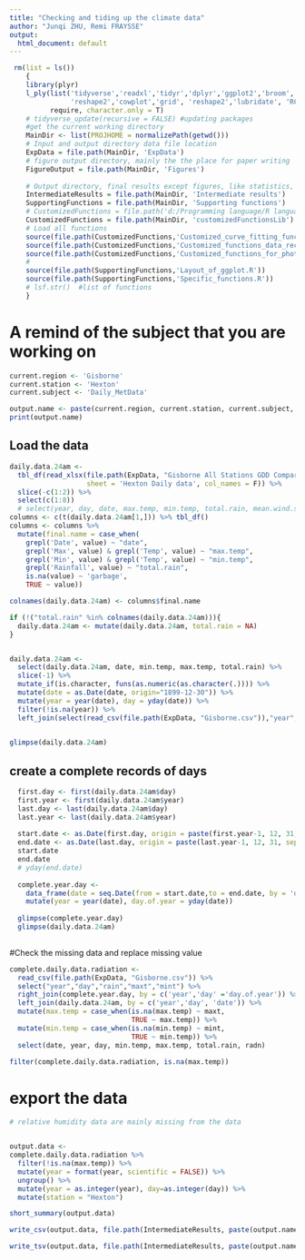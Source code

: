 ```yaml
---
title: "Checking and tiding up the climate data"
author: "Junqi ZHU, Remi FRAYSSE"
output:
  html_document: default
---
```


```r
 rm(list = ls())
    {
    library(plyr)
    l_ply(list('tidyverse','readxl','tidyr','dplyr','ggplot2','broom','ggthemes','plotly','purrr',
               'reshape2','cowplot','grid', 'reshape2','lubridate', 'RColorBrewer', 'datacheck'), 
          require, character.only = T)
    # tidyverse_update(recursive = FALSE) #updating packages
    #get the current working directory
    MainDir <- list(PROJHOME = normalizePath(getwd()))
    # Input and output directory data file location
    ExpData = file.path(MainDir, 'ExpData')
    # figure output directory, mainly the the place for paper writing 
    FigureOutput = file.path(MainDir, 'Figures')
    
    # Output directory, final results except figures, like statistics, and intermediate data set
    IntermediateResults = file.path(MainDir, 'Intermediate results')  
    SupportingFunctions = file.path(MainDir, 'Supporting functions')
    # CustomizedFunctions = file.path('d:/Programming language/R language/Customized function library/')
    CustomizedFunctions = file.path(MainDir, 'customizedFunctionsLib')
    # Load all functions
    source(file.path(CustomizedFunctions,'Customized_curve_fitting_functions.R'))
    source(file.path(CustomizedFunctions,'Customized_functions_data_reconstruction.R'))
    source(file.path(CustomizedFunctions,'Customized_functions_for_photosynthesis.R'))
    # 
    source(file.path(SupportingFunctions,'Layout_of_ggplot.R'))
    source(file.path(SupportingFunctions,'Specific_functions.R'))
    # lsf.str()  #list of functions
    } 
```

# A remind of the subject that you are working on
```r
current.region <- 'Gisborne'
current.station <- 'Hexton'
current.subject <- 'Daily_MetData'

output.name <- paste(current.region, current.station, current.subject, sep = '_')
print(output.name)

```

## Load the data
```r

daily.data.24am <- 
  tbl_df(read_xlsx(file.path(ExpData, "Gisborne All Stations GDD Comparison.xlsx"), 
                   sheet = 'Hexton Daily data', col_names = F)) %>% 
  slice(-c(1:2)) %>% 
  select(c(1:8))
  # select(year, day, date, max.temp, min.temp, total.rain, mean.wind.speed)
columns <- c(t(daily.data.24am[1,])) %>% tbl_df()
columns <- columns %>% 
  mutate(final.name = case_when(
    grepl('Date', value) ~ "date",
    grepl('Max', value) & grepl('Temp', value) ~ "max.temp",
    grepl('Min', value) & grepl('Temp', value) ~ "min.temp",
    grepl('Rainfall', value) ~ "total.rain",
    is.na(value) ~ 'garbage',
    TRUE ~ value))

colnames(daily.data.24am) <- columns$final.name

if (!("total.rain" %in% colnames(daily.data.24am))){
  daily.data.24am <- mutate(daily.data.24am, total.rain = NA)
}


daily.data.24am <- 
  select(daily.data.24am, date, min.temp, max.temp, total.rain) %>% 
  slice(-1) %>% 
  mutate_if(is.character, funs(as.numeric(as.character(.)))) %>% 
  mutate(date = as.Date(date, origin="1899-12-30")) %>% 
  mutate(year = year(date), day = yday(date)) %>% 
  filter(!is.na(year)) %>% 
  left_join(select(read_csv(file.path(ExpData, "Gisborne.csv")),"year","day", "radn"), by = c('year','day'))
  

glimpse(daily.data.24am)

```

## create a complete records of days
```r
  first.day <- first(daily.data.24am$day)
  first.year <- first(daily.data.24am$year)
  last.day <- last(daily.data.24am$day)
  last.year <- last(daily.data.24am$year)
  
  start.date <- as.Date(first.day, origin = paste(first.year-1, 12, 31, sep = '-'))
  end.date <- as.Date(last.day, origin = paste(last.year-1, 12, 31, sep = '-'))
  start.date
  end.date
  # yday(end.date)
  
  complete.year.day <- 
    data_frame(date = seq.Date(from = start.date,to = end.date, by = 'day')) %>% 
    mutate(year = year(date), day.of.year = yday(date))
  
  glimpse(complete.year.day)
  glimpse(daily.data.24am)
  
```

#Check the missing data and replace missing value
```r

complete.daily.data.radiation <-
  read_csv(file.path(ExpData, "Gisborne.csv")) %>% 
  select("year","day","rain","maxt","mint") %>% 
  right_join(complete.year.day, by = c('year','day' ='day.of.year')) %>% 
  left_join(daily.data.24am, by = c('year','day', 'date')) %>% 
  mutate(max.temp = case_when(is.na(max.temp) ~ maxt,
                              TRUE ~ max.temp)) %>% 
  mutate(min.temp = case_when(is.na(min.temp) ~ mint,
                              TRUE ~ min.temp)) %>%
  select(date, year, day, min.temp, max.temp, total.rain, radn)

filter(complete.daily.data.radiation, is.na(max.temp))

```


# export the data
```r
# relative humidity data are mainly missing from the data


output.data <- 
complete.daily.data.radiation %>% 
  filter(!is.na(max.temp)) %>% 
  mutate(year = format(year, scientific = FALSE)) %>% 
  ungroup() %>% 
  mutate(year = as.integer(year), day=as.integer(day)) %>%
  mutate(station = "Hexton")

short_summary(output.data)

write_csv(output.data, file.path(IntermediateResults, paste(output.name, ".csv", sep = '')))

write_tsv(output.data, file.path(IntermediateResults, paste(output.name, ".met", sep = '')))
```





















